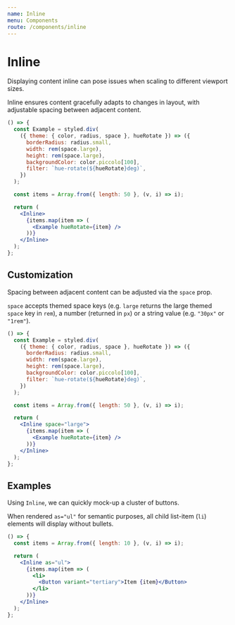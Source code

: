 ```yaml
---
name: Inline
menu: Components
route: /components/inline
---
```


# Inline

Displaying content inline can pose issues when scaling to different viewport sizes.

Inline ensures content gracefully adapts to changes in layout, with adjustable spacing between adjacent content.

```jsx react-live
() => {
  const Example = styled.div(
    ({ theme: { color, radius, space }, hueRotate }) => ({
      borderRadius: radius.small,
      width: rem(space.large),
      height: rem(space.large),
      backgroundColor: color.piccolo[100],
      filter: `hue-rotate(${hueRotate}deg)`,
    })
  );

  const items = Array.from({ length: 50 }, (v, i) => i);

  return (
    <Inline>
      {items.map(item => (
        <Example hueRotate={item} />
      ))}
    </Inline>
  );
};
```

## Customization

Spacing between adjacent content can be adjusted via the `space` prop.

`space` accepts themed space keys (e.g. `large` returns the large themed `space`
key in `rem`), a number (returned in `px`) or a string value (e.g. `"30px"` or
`"1rem"`).

```jsx react-live
() => {
  const Example = styled.div(
    ({ theme: { color, radius, space }, hueRotate }) => ({
      borderRadius: radius.small,
      width: rem(space.large),
      height: rem(space.large),
      backgroundColor: color.piccolo[100],
      filter: `hue-rotate(${hueRotate}deg)`,
    })
  );

  const items = Array.from({ length: 50 }, (v, i) => i);

  return (
    <Inline space="large">
      {items.map(item => (
        <Example hueRotate={item} />
      ))}
    </Inline>
  );
};
```

## Examples

Using `Inline`, we can quickly mock-up a cluster of buttons.

When rendered `as="ul"` for semantic purposes, all child
list-item (`li`) elements will display without bullets.

```jsx react-live
() => {
  const items = Array.from({ length: 10 }, (v, i) => i);

  return (
    <Inline as="ul">
      {items.map(item => (
        <li>
          <Button variant="tertiary">Item {item}</Button>
        </li>
      ))}
    </Inline>
  );
};
```
